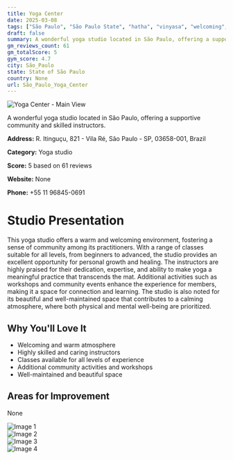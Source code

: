 ```yaml
---
title: Yoga Center
date: 2025-03-08
tags: ["São Paulo", "São Paulo State", "hatha", "vinyasa", "welcoming", "community-focused", "São Paulo"]  
draft: false
summary: A wonderful yoga studio located in São Paulo, offering a supportive community and skilled instructors.
gm_reviews_count: 61
gm_totalScore: 5
gym_score: 4.7
city: São_Paulo
state: State of São Paulo
country: None
url: São_Paulo_Yoga_Center
---
```


<div className="aspect-[16/9] relative my-8">
  <img 
    src="https://lh5.googleusercontent.com/p/AF1QipOZSO40_7yIWHI-Y-leEwnr9SpmQeZzxUV-_Wbn=w1920-h1080-k-no"
    alt="Yoga Center - Main View"
    className="object-cover absolute inset-0 w-full h-full rounded-lg"
  />
</div>

A wonderful yoga studio located in São Paulo, offering a supportive community and skilled instructors.

**Address:** R. Itinguçu, 821 - Vila Ré, São Paulo - SP, 03658-001, Brazil

**Category:** Yoga studio

**Score:** 5 based on 61 reviews

**Website:** None

**Phone:** +55 11 96845-0691

# Studio Presentation

This yoga studio offers a warm and welcoming environment, fostering a sense of community among its practitioners. With a range of classes suitable for all levels, from beginners to advanced, the studio provides an excellent opportunity for personal growth and healing. The instructors are highly praised for their dedication, expertise, and ability to make yoga a meaningful practice that transcends the mat. Additional activities such as workshops and community events enhance the experience for members, making it a space for connection and learning. The studio is also noted for its beautiful and well-maintained space that contributes to a calming atmosphere, where both physical and mental well-being are prioritized.



## Why You'll Love It

- Welcoming and warm atmosphere
- Highly skilled and caring instructors
- Classes available for all levels of experience
- Additional community activities and workshops
- Well-maintained and beautiful space

## Areas for Improvement

None

<div className="grid grid-cols-1 xl:grid-cols-2 gap-4 my-8">
<div className="aspect-[4/3] relative"><img src="https://lh5.googleusercontent.com/p/AF1QipPum5kyRis_trB0CoEeS8urAsbjqr3sOwtZ7tO_=w1920-h1080-k-no" alt="Image 1" className="object-cover absolute inset-0 w-full h-full rounded-lg" /></div>
<div className="aspect-[4/3] relative"><img src="https://lh5.googleusercontent.com/p/AF1QipPKBmPwo1E2xRMDbM2h5h2ZYT3_9kN0xuLxzhqp=w1920-h1080-k-no" alt="Image 2" className="object-cover absolute inset-0 w-full h-full rounded-lg" /></div>
<div className="aspect-[4/3] relative"><img src="https://lh5.googleusercontent.com/p/AF1QipNAop009aZZWF3ijAwUZ6oUo8yEMn-iboiXQ-e9=w1920-h1080-k-no" alt="Image 3" className="object-cover absolute inset-0 w-full h-full rounded-lg" /></div>
<div className="aspect-[4/3] relative"><img src="https://lh5.googleusercontent.com/p/AF1QipMa1pTXZF7-24-DX9wNz8BtenNnwFKAbbntK6rm=w1920-h1080-k-no" alt="Image 4" className="object-cover absolute inset-0 w-full h-full rounded-lg" /></div>
</div>